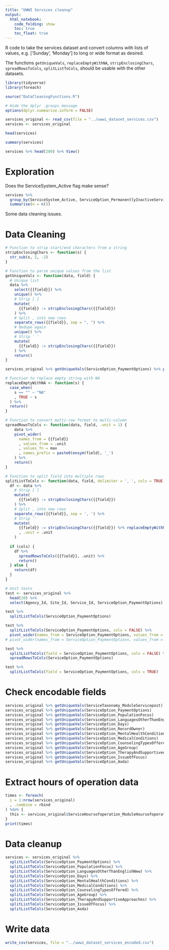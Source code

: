 ```yaml
---
title: "UWWI Services cleanup"
output:
  html_notebook:
    code_folding: show
    toc: true
    toc_float: true
---
```


R code to take the services dataset and convert columns with lists of values, e.g. ['Sunday', 'Monday'] to long or wide format as desired.

The functions `getUniqueVals`, `replaceEmptyWithNA`, `stripEnclosingChars`, `spreadRowsToCols`, `splitListToCols`, should be usable with the other datasets.

```r
library(tidyverse)
library(foreach)

source("DataCleaningFunctions.R")

# Hide the dplyr .groups message
options(dplyr.summarise.inform = FALSE)
```

```r
services_original <- read_csv(file = "../uwwi_dataset_services.csv")
services <- services_original
```

```r
head(services)
```

```r
summary(services)
```

```r
services %>% head(200) %>% View()
```

# Exploration

Does the ServiceSystem_Active flag make sense?

```r
services %>%
  group_by(ServiceSystem_Active, ServiceOption_PermanentlyInactiveService) %>%
  summarise(n = n())
```

Some data cleaning issues.

# Data Cleaning

```r
# Function to strip start/end characters from a string
stripEnclosingChars <- function(s) {
  str_sub(s, 2, -2)
}

# Function to parse unique values from the list
getUniqueVals <- function(data, field) {
  # Unique list
  data %>%
    select({{field}}) %>%
    unique() %>%
    # Strip [ ]
    mutate(
      {{field}} := stripEnclosingChars({{field}})
    ) %>%
    # Split , into new rows
    separate_rows({{field}}, sep = ", ") %>%
    # Dedupe again
    unique() %>%
    # Strip ' '
    mutate(
      {{field}} := stripEnclosingChars({{field}})
    ) %>%
    return()
}
```

```r
services_original %>% getUniqueVals(ServiceOption_PaymentOptions) %>% print()
```

```r
# Function to replace empty string with NA
replaceEmptyWithNA <- function(s) {
  case_when(
    s == "" ~ "NA"
    , TRUE ~ s
  ) %>%
  return()
}

# Function to convert multi-row format to multi-column
spreadRowsToCols <- function(data, field, .unit = 1) {
    data %>%
    pivot_wider(
      names_from = {{field}}
      , values_from = .unit
      , values_fn = max
      , names_prefix = paste0(ensym(field), '_')
    ) %>%
    return()
}

# Function to split field into multiple rows
splitListToCols <- function(data, field, delimiter = ', ', cols = TRUE, .unit = 1) {
  df <- data %>%
    # Strip [ ]
    mutate(
      {{field}} := stripEnclosingChars({{field}})
    ) %>%
    # Split , into new rows
    separate_rows({{field}}, sep = ', ') %>%
    # Strip ''
    mutate(
      {{field}} := stripEnclosingChars({{field}}) %>% replaceEmptyWithNA()
      , .unit = .unit
    )
  
  if (cols) {
    df %>%
      spreadRowsToCols({{field}}, .unit) %>%
      return()
  } else {
    return(df)
  }
}
```

```r
# Unit tests
test <- services_original %>%
  head(20) %>%
  select(Agency_Id, Site_Id, Service_Id, ServiceOption_PaymentOptions)

test %>%
  splitListToCols(ServiceOption_PaymentOptions)

test %>%
  splitListToCols(ServiceOption_PaymentOptions, cols = FALSE) %>%
  pivot_wider(names_from = ServiceOption_PaymentOptions, values_from = 1, names_prefix = "ServiceOption_PaymentOptions_")
# pivot_wider(names_from = ServiceOption_PaymentOptions, values_from = bool)

test %>%
  splitListToCols(field = ServiceOption_PaymentOptions, cols = FALSE) %>%
  spreadRowsToCols(ServiceOption_PaymentOptions)

test %>%
  splitListToCols(field = ServiceOption_PaymentOptions, cols = TRUE)
```

# Check encodable fields

```r
services_original %>% getUniqueVals(ServiceTaxonomy_ModuleServicepost)
services_original %>% getUniqueVals(ServiceOption_PaymentOptions)
services_original %>% getUniqueVals(ServiceOption_PopulationFocus)
services_original %>% getUniqueVals(ServiceOption_LanguagesOtherThanEnglishNew)
services_original %>% getUniqueVals(ServiceOption_Days)
services_original %>% getUniqueVals(ServiceOption_RecordOwner)
services_original %>% getUniqueVals(ServiceOption_MentalHealthConditions)
services_original %>% getUniqueVals(ServiceOption_MedicalConditions)
services_original %>% getUniqueVals(ServiceOption_CounselingTypesOffered)
services_original %>% getUniqueVals(ServiceOption_AgeGroup)
services_original %>% getUniqueVals(ServiceOption_TherapyAndSupportiveApproaches)
services_original %>% getUniqueVals(ServiceOption_IssueOfFocus)
services_original %>% getUniqueVals(ServiceOption_Aoda)
```

# Extract hours of operation data

```r
times <- foreach(
  i = 1:nrow(services_original)
  , .combine = rbind
) %do% {
  this <- services_original$ServiceHoursofoperation_ModuleHoursofoperation.open[i] %>% parseTimeString() %>% createTimeStrings()
}
print(times)
```


# Data cleanup

```r
services <- services_original %>%
  splitListToCols(ServiceOption_PaymentOptions) %>%
  splitListToCols(ServiceOption_PopulationFocus) %>%
  splitListToCols(ServiceOption_LanguagesOtherThanEnglishNew) %>%
  splitListToCols(ServiceOption_Days) %>%
  splitListToCols(ServiceOption_MentalHealthConditions) %>%
  splitListToCols(ServiceOption_MedicalConditions) %>%
  splitListToCols(ServiceOption_CounselingTypesOffered) %>%
  splitListToCols(ServiceOption_AgeGroup) %>%
  splitListToCols(ServiceOption_TherapyAndSupportiveApproaches) %>%
  splitListToCols(ServiceOption_IssueOfFocus) %>%
  splitListToCols(ServiceOption_Aoda)
```

# Write data

```r
write_csv(services, file = "../uwwi_dataset_services_encoded.csv")
```

